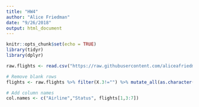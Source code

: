 ```yaml
---
title: "HW4"
author: "Alice Friedman"
date: "9/26/2018"
output: html_document
---
```


```r
knitr::opts_chunk$set(echo = TRUE)
library(tidyr)
library(dplyr)
```

```r
raw.flights <- read.csv("https://raw.githubusercontent.com/aliceafriedman/DATA607_HW4/master/a_flights.csv", sep=",", header=TRUE)
```

```r
# Remove blank rows
flights <- raw.flights %>% filter(X.3!="") %>% mutate_all(as.character())

# Add column names
col.names <- c("Airline","Status", flights[1,3:7])
```

